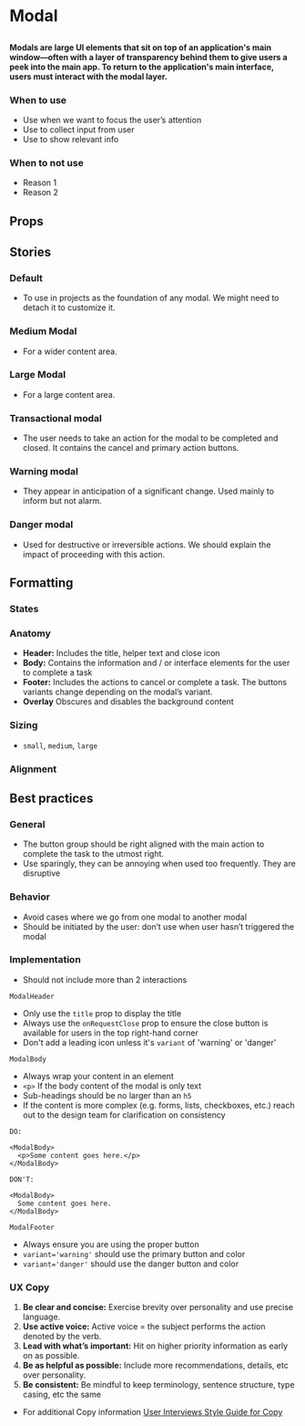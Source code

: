 
# Modal

##

<h4>
  Modals are large UI elements that sit on top of an application's main window—often with a layer of transparency behind them to give users a peek into the main app. 
  To return to the application's main interface, users must interact with the modal layer.
</h4>

### When to use 
- Use when we want to focus the user’s attention
- Use to collect input from user
- Use to show relevant info

### When to not use
- Reason 1
- Reason 2

## Props 

<ArgsTable of={Modal} />


## Stories

### Default

- To use in projects as the foundation of any modal. We might need to detach it to customize it.

### Medium Modal 

- For a wider content area. 

### Large Modal

- For a large content area. 

### Transactional modal

- The user needs to take an action for the modal to be completed and closed. It contains the cancel and primary action buttons.

### Warning modal 

- They appear in anticipation of a significant change. Used mainly to inform but not alarm.

### Danger modal 

- Used for destructive or irreversible actions. We should explain the impact of proceeding with this action.


## Formatting

### States

### Anatomy 
- **Header:** Includes the title, helper text and close icon
- **Body:** Contains the information and / or interface elements for the user to complete a task
- **Footer:**  Includes the actions to cancel or complete a task. The buttons variants change depending on the modal’s variant. 
- **Overlay** Obscures and disables the background content

### Sizing
- `small`, `medium`, `large`

### Alignment


## Best practices

### General

- The button group should be right aligned with the main action to complete the task to the utmost right.
- Use sparingly, they can be annoying when used too frequently. They are disruptive

### Behavior

- Avoid cases where we go from one modal to another modal
- Should be initiated by the user: don’t use when user hasn’t triggered the modal

### Implementation

- Should not include more than 2 interactions

`ModalHeader` 
- Only use the `title` prop to display the title
- Always use the `onRequestClose` prop to ensure the close button is available for users in the top right-hand corner
- Don't add a leading icon unless it's `variant` of 'warning' or 'danger'

`ModalBody`
- Always wrap your content in an element 
-  `<p>` If the body content of the modal is only text 
- Sub-headings should be no larger than an `h5`
- If the content is more complex (e.g. forms, lists, checkboxes, etc.) reach out to the design team for clarification on consistency

```
DO: 

<ModalBody>
  <p>Some content goes here.</p>
</ModalBody>

DON'T:

<ModalBody>
  Some content goes here.
</ModalBody>

```

`ModalFooter`
- Always ensure you are using the proper button 
- `variant='warning'` should use the primary button and color 
- `variant='danger'` should use the danger button and color 

### UX Copy
1. **Be clear and concise:** Exercise brevity over personality and use precise language.
2. **Use active voice:** Active voice = the subject performs the action denoted by the verb.
3. **Lead with what’s important:** Hit on higher priority information as early on as possible.
4. **Be as helpful as possible:** Include more recommendations, details, etc over personality.
5. **Be consistent:** Be mindful to keep terminology, sentence structure, type casing, etc the same
- For additional Copy information [User Interviews Style Guide for Copy](https://docs.google.com/document/d/1cP9svm0tzM_e5JonUMr1HPEgcnlo__S8t0wd3Xi3i5w/view)
